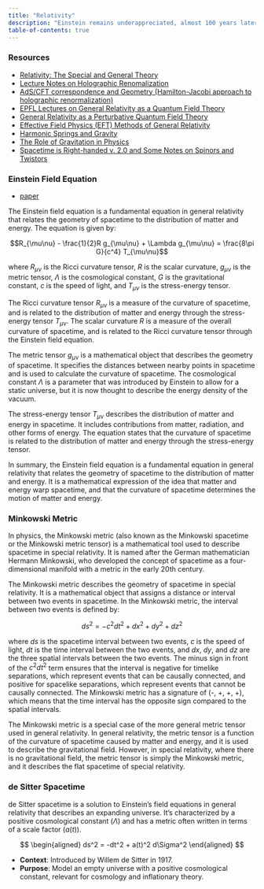 ```yaml
---
title: "Relativity"
description: "Einstein remains underappreciated, almost 100 years later"
table-of-contents: true
---
```


### Resources

- [Relativity: The Special and General Theory](https://www.marxists.org/reference/archive/einstein/works/1910s/relative/relativity.pdf)
- [Lecture Notes on Holographic Renomalization](https://arxiv.org/abs/hep-th/0209067)
- [AdS/CFT correspondence and Geometry (Hamilton-Jacobi approach to holographic renormalization)](https://arxiv.org/abs/hep-th/0404176)
- [EPFL Lectures on General Relativity as a Quantum Field Theory](https://arxiv.org/abs/1702.00319)
- [General Relativity as a Perturbative Quantum Field Theory](https://blogs.umass.edu/grqft/)
- [Effective Field Physics (EFT) Methods of General Relativity](https://pirsa.org/23060072)
- [Harmonic Springs and Gravity](https://twitter.com/gabrielpeyre/status/1646015289023422464?s=20)
- [The Role of Gravitation in Physics](https://edition-open-sources.org/media/sources/5/Sources5.pdf)
- [Spacetime is Right-handed v. 2.0 and Some Notes on Spinors and Twistors](https://www.math.columbia.edu/~woit/wordpress/?p=13704)

### Einstein Field Equation

- [paper](https://www.damtp.cam.ac.uk/user/tong/gr/four.pdf)

The Einstein field equation is a fundamental equation in general relativity that relates the geometry of spacetime to the distribution of matter and energy. The equation is given by:

$$R_{\mu\nu} - \frac{1}{2}R g_{\mu\nu} + \Lambda g_{\mu\nu} = \frac{8\pi G}{c^4} T_{\mu\nu}$$

where $R_{\mu\nu}$ is the Ricci curvature tensor, $R$ is the scalar curvature, $g_{\mu\nu}$ is the metric tensor, $\Lambda$ is the cosmological constant, $G$ is the gravitational constant, $c$ is the speed of light, and $T_{\mu\nu}$ is the stress-energy tensor.

The Ricci curvature tensor $R_{\mu\nu}$ is a measure of the curvature of spacetime, and is related to the distribution of matter and energy through the stress-energy tensor $T_{\mu\nu}$. The scalar curvature $R$ is a measure of the overall curvature of spacetime, and is related to the Ricci curvature tensor through the Einstein field equation.

The metric tensor $g_{\mu\nu}$ is a mathematical object that describes the geometry of spacetime. It specifies the distances between nearby points in spacetime and is used to calculate the curvature of spacetime. The cosmological constant $\Lambda$ is a parameter that was introduced by Einstein to allow for a static universe, but it is now thought to describe the energy density of the vacuum.

The stress-energy tensor $T_{\mu\nu}$ describes the distribution of matter and energy in spacetime. It includes contributions from matter, radiation, and other forms of energy. The equation states that the curvature of spacetime is related to the distribution of matter and energy through the stress-energy tensor.

In summary, the Einstein field equation is a fundamental equation in general relativity that relates the geometry of spacetime to the distribution of matter and energy. It is a mathematical expression of the idea that matter and energy warp spacetime, and that the curvature of spacetime determines the motion of matter and energy.

### Minkowski Metric

In physics, the Minkowski metric (also known as the Minkowski spacetime or the Minkowski metric tensor) is a mathematical tool used to describe spacetime in special relativity. It is named after the German mathematician Hermann Minkowski, who developed the concept of spacetime as a four-dimensional manifold with a metric in the early 20th century.

The Minkowski metric describes the geometry of spacetime in special relativity. It is a mathematical object that assigns a distance or interval between two events in spacetime. In the Minkowski metric, the interval between two events is defined by:

$$ds^2 = -c^2 dt^2 + dx^2 + dy^2 + dz^2$$

where $ds$ is the spacetime interval between two events, $c$ is the speed of light, $dt$ is the time interval between the two events, and $dx$, $dy$, and $dz$ are the three spatial intervals between the two events. The minus sign in front of the $c^2 dt^2$ term ensures that the interval is negative for timelike separations, which represent events that can be causally connected, and positive for spacelike separations, which represent events that cannot be causally connected. The Minkowski metric has a signature of (-, +, +, +), which means that the time interval has the opposite sign compared to the spatial intervals.

The Minkowski metric is a special case of the more general metric tensor used in general relativity. In general relativity, the metric tensor is a function of the curvature of spacetime caused by matter and energy, and it is used to describe the gravitational field. However, in special relativity, where there is no gravitational field, the metric tensor is simply the Minkowski metric, and it describes the flat spacetime of special relativity.

### de Sitter Spacetime

de Sitter spacetime is a solution to Einstein's field equations in general relativity that describes an expanding universe. It's characterized by a positive cosmological constant $(\Lambda)$ and has a metric often written in terms of a scale factor $(a(t))$.

$$ \begin{aligned}
ds^2 = -dt^2 + a(t)^2 d\Sigma^2
\end{aligned} $$

- **Context**: Introduced by Willem de Sitter in 1917.
- **Purpose**: Model an empty universe with a positive cosmological constant, relevant for cosmology and inflationary theory.

